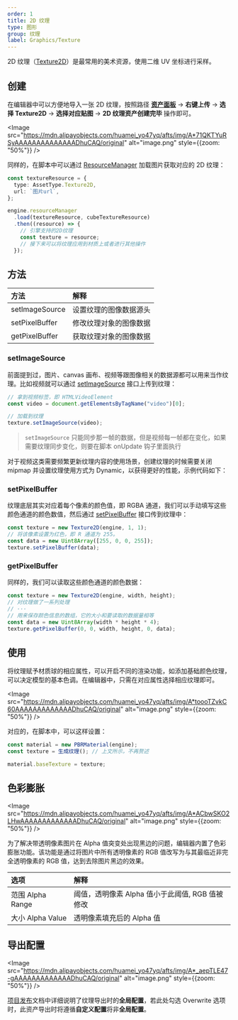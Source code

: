 ```yaml
---
order: 1
title: 2D 纹理
type: 图形
group: 纹理
label: Graphics/Texture
---
```


2D 纹理（[Texture2D](/apis/core/#Texture2D)）是最常用的美术资源，使用二维 UV 坐标进行采样。

## 创建

在编辑器中可以方便地导入一张 2D 纹理，按照路径 **[资产面板](/docs/assets/interface)** -> **右键上传** -> **选择 Texture2D** -> **选择对应贴图** -> **2D 纹理资产创建完毕** 操作即可。

<Image src="https://mdn.alipayobjects.com/huamei_yo47yq/afts/img/A*71QKTYuRSyAAAAAAAAAAAAAADhuCAQ/original" alt="image.png" style={{zoom: "50%"}} />

同样的，在脚本中可以通过 [ResourceManager](/apis/core/#ResourceManager) 加载图片获取对应的 2D 纹理：

```typescript
const textureResource = {
  type: AssetType.Texture2D,
  url: `图片url`,
};

engine.resourceManager
  .load(textureResource, cubeTextureResource)
  .then((resource) => {
    // 引擎支持的2D纹理
    const texture = resource;
    // 接下来可以将纹理应用到材质上或者进行其他操作
  });
```

## 方法

| 方法           | 解释                   |
| :------------- | :--------------------- |
| setImageSource | 设置纹理的图像数据源头 |
| setPixelBuffer | 修改纹理对象的图像数据 |
| getPixelBuffer | 获取纹理对象的图像数据 |

### setImageSource

前面提到过，图片、canvas 画布、视频等跟图像相关的数据源都可以用来当作纹理。比如视频就可以通过 [setImageSource](/apis/core/#Texture2D-setImageSource) 接口上传到纹理：

```typescript
// 拿到视频标签，即 HTMLVideoElement
const video = document.getElementsByTagName("video")[0];

// 加载到纹理
texture.setImageSource(video);
```

> `setImageSource` 只能同步那一帧的数据，但是视频每一帧都在变化，如果需要纹理同步变化，则要在脚本 onUpdate 钩子里面执行

对于视频这类需要频繁更新纹理内容的使用场景，创建纹理的时候需要关闭 mipmap 并设置纹理使用方式为 Dynamic，以获得更好的性能，示例代码如下：

<playground src="benchmark-video.ts"></playground>

### setPixelBuffer

纹理底层其实对应着每个像素的颜色值，即 RGBA 通道，我们可以手动填写这些颜色通道的颜色数值，然后通过 [setPixelBuffer](/apis/core/#Texture2D-setPixelBuffer) 接口传到纹理中：

```typescript
const texture = new Texture2D(engine, 1, 1);
// 将该像素设置为红色，即 R 通道为 255。
const data = new Uint8Array([255, 0, 0, 255]);
texture.setPixelBuffer(data);
```

### getPixelBuffer

同样的，我们可以读取这些颜色通道的颜色数据：

```typescript
const texture = new Texture2D(engine, width, height);
// 对纹理做了一系列处理
// ···
// 用来保存颜色信息的数组，它的大小和要读取的数据量相等
const data = new Uint8Array(width * height * 4);
texture.getPixelBuffer(0, 0, width, height, 0, data);
```

## 使用

将纹理赋予材质球的相应属性，可以开启不同的渲染功能，如添加基础颜色纹理，可以决定模型的基本色调。在编辑器中，只需在对应属性选择相应纹理即可。

<Image src="https://mdn.alipayobjects.com/huamei_yo47yq/afts/img/A*toooTZvkC60AAAAAAAAAAAAADhuCAQ/original" alt="image.png" style={{zoom: "50%"}} />

对应的，在脚本中，可以这样设置：

```typescript
const material = new PBRMaterial(engine);
const texture = 生成纹理(); // 上文所示，不再赘述

material.baseTexture = texture;
```

## 色彩膨胀

<Image src="https://mdn.alipayobjects.com/huamei_yo47yq/afts/img/A*ACbwSKO2LHwAAAAAAAAAAAAADhuCAQ/original" alt="image.png" style={{zoom: "50%"}} />

为了解决带透明像素图片在 Alpha 值突变处出现黑边的问题，编辑器内置了色彩膨胀功能。该功能是通过将图片中所有透明像素的 RGB 值改写为与其最临近非完全透明像素的 RGB 值，达到去除图片黑边的效果。

| 选项             | 解释                                            |
| :--------------- | :---------------------------------------------- |
| 范围 Alpha Range | 阈值，透明像素 Alpha 值小于此阈值, RGB 值被修改 |
| 大小 Alpha Value | 透明像素填充后的 Alpha 值                       |

## 导出配置

<Image src="https://mdn.alipayobjects.com/huamei_yo47yq/afts/img/A*_aepTLE47-gAAAAAAAAAAAAADhuCAQ/original" alt="image.png" style={{zoom: "50%"}} />

[项目发布](/docs/platform/platform)文档中详细说明了纹理导出时的**全局配置**，若此处勾选 Overwrite 选项时，此资产导出时将遵循**自定义配置**将非**全局配置**。
